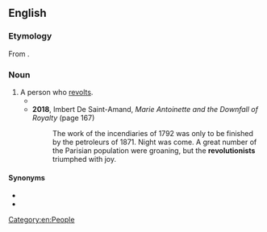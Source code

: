 ==English==

===Etymology===
From {{af|en|revolution|-ist}}.

===Noun===
{{en-noun}}

# A person who [[revolt]]s.
#* {{quote-book
|en
|year=1964
|last=Kennedy
|first=John F.
|authorlink=John F. Kennedy
|title={{w|A Nation of Immigrants}}
|url=https://archive.org/details/nationofimmigran0000kenn/
|edition=Revised and Enlarged
|publisher={{w|Harper & Row}}
|LCCN=64-7830
|OCLC=899031989
|OL=13544167M
|page=3
|pageurl=https://archive.org/details/nationofimmigran0000kenn/page/3/
|text=In just over 350 years, a nation of nearly 200 million people has grown up, populated almost entirely by persons who either came from other lands or whose forefathers came from other lands. As President Franklin D. Roosevelt reminded a convention of the Daughters of the American Revolution, “Remember, remember always, that all of us, and you and I especially, are descended from immigrants and '''revolutionists'''.”}}
#* '''2018''', Imbert De Saint-Amand, ''Marie Antoinette and the Downfall of Royalty'' (page 167)
#*: The work of the incendiaries of 1792 was only to be finished by the petroleurs of 1871. Night was come. A great number of the Parisian population were groaning, but the '''revolutionists''' triumphed with joy.

====Synonyms====
* {{l|en|revolutionary}}
* {{l|en|subversive}}

[[Category:en:People]]